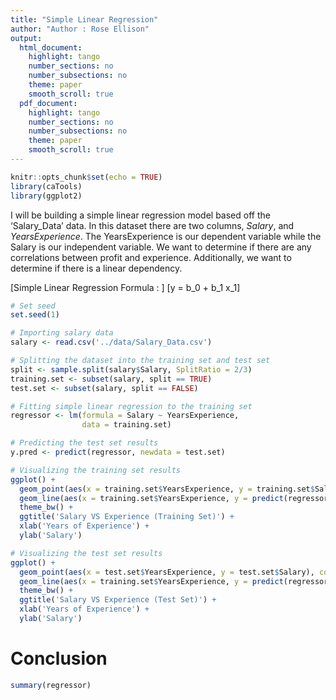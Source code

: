```yaml
---
title: "Simple Linear Regression"
author: "Author : Rose Ellison"
output:
  html_document:
    highlight: tango
    number_sections: no
    number_subsections: no
    theme: paper
    smooth_scroll: true
  pdf_document:
    highlight: tango
    number_sections: no
    number_subsections: no
    theme: paper
    smooth_scroll: true
---
```


```r
knitr::opts_chunk$set(echo = TRUE)
library(caTools)
library(ggplot2)
```

I will be building a simple linear regression model based off the 'Salary_Data' data. 
In this dataset there are two columns, $Salary$, and $YearsExperience$. The YearsExperience is our dependent variable while the Salary is our independent variable. 
We want to determine if there are any correlations between profit and experience. Additionally, we want to determine if there is a linear dependency.

\[Simple Linear Regression Formula : \]
\[y = b_0 + b_1  x_1\]

```r
# Set seed
set.seed(1)

# Importing salary data
salary <- read.csv('../data/Salary_Data.csv')

# Splitting the dataset into the training set and test set
split <- sample.split(salary$Salary, SplitRatio = 2/3)
training.set <- subset(salary, split == TRUE)
test.set <- subset(salary, split == FALSE)

# Fitting simple linear regression to the training set
regressor <- lm(formula = Salary ~ YearsExperience,
                data = training.set)

# Predicting the test set results
y.pred <- predict(regressor, newdata = test.set)

# Visualizing the training set results
ggplot() + 
  geom_point(aes(x = training.set$YearsExperience, y = training.set$Salary), col = 'lightblue', lw = 4) + 
  geom_line(aes(x = training.set$YearsExperience, y = predict(regressor, newdata = training.set)), col = 'darkblue') + 
  theme_bw() + 
  ggtitle('Salary VS Experience (Training Set)') + 
  xlab('Years of Experience') + 
  ylab('Salary')

```




```r
# Visualizing the test set results
ggplot() + 
  geom_point(aes(x = test.set$YearsExperience, y = test.set$Salary), col = 'lightblue', lw = 4) + 
  geom_line(aes(x = training.set$YearsExperience, y = predict(regressor, newdata = training.set)), col = 'darkblue') + 
  theme_bw() + 
  ggtitle('Salary VS Experience (Test Set)') + 
  xlab('Years of Experience') + 
  ylab('Salary')
```
# Conclusion
```r
summary(regressor)
```

